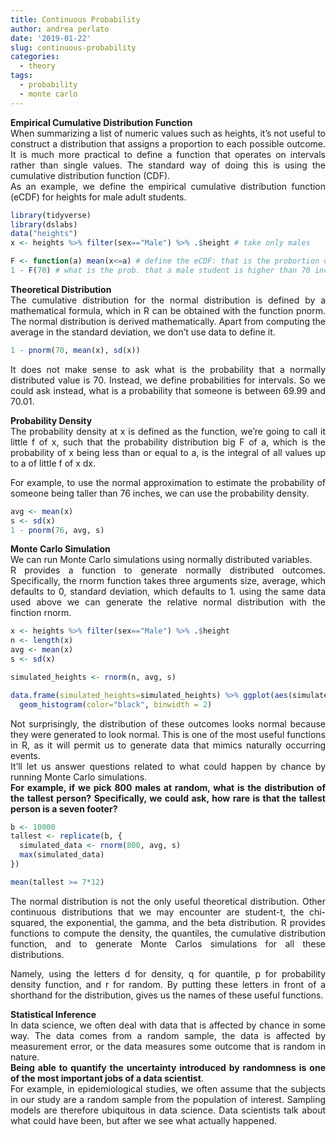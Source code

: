 ```yaml
---
title: Continuous Probability
author: andrea perlato
date: '2019-01-22'
slug: continuous-probability
categories:
  - theory
tags:
  - probability
  - monte carlo
---
```


<style>
body {
text-align: justify}
</style>

**Empirical Cumulative Distribution Function** </br>
When summarizing a list of numeric values such as heights, it's not useful to construct a distribution that assigns a proportion to each possible outcome.
It is much more practical to define a function that operates on intervals rather than single values.
The standard way of doing this is using the cumulative distribution function (CDF). </br>
As an example, we define the empirical cumulative distribution function (eCDF) for heights for male adult students.

```r
library(tidyverse)
library(dslabs)
data("heights")
x <- heights %>% filter(sex=="Male") %>% .$height # take only males

F <- function(a) mean(x<=a) # define the eCDF: that is the probortion of cases equal to a
1 - F(70) # what is the prob. that a male student is higher than 70 inches


```

**Theoretical Distribution** </br>
The cumulative distribution for the normal distribution is defined by a mathematical formula, which in R can be obtained with the function pnorm.
The normal distribution is derived mathematically. Apart from computing the average in the standard deviation, we don't use data to define it.

```r
1 - pnorm(70, mean(x), sd(x))


```

It does not make sense to ask what is the probability that a normally distributed value is 70.
Instead, we define probabilities for intervals. So we could ask instead, what is a probability that someone is between 69.99 and 70.01.

**Probability Density** </br>
The probability density at x is defined as the function, we're going to call it little f of x, such that the probability distribution big F of a, which is the probability of x being less than or equal to a, is the integral of all values up to a of little f of x dx. </br>

For example, to use the normal approximation to estimate the probability of someone being taller than 76 inches, we can use the probability density.

```r
avg <- mean(x)
s <- sd(x)
1 - pnorm(76, avg, s)

```

**Monte Carlo Simulation** </br>
We can run Monte Carlo simulations using normally distributed variables. </br>
R provides a function to generate normally distributed outcomes. Specifically, the rnorm function takes three arguments size, average, which defaults to 0, standard deviation, which defaults to 1. using the same data used above we can generate the relative normal distribution with the finction rnorm.

```r
x <- heights %>% filter(sex=="Male") %>% .$height
n <- length(x)
avg <- mean(x)
s <- sd(x)

simulated_heights <- rnorm(n, avg, s)

data.frame(simulated_heights=simulated_heights) %>% ggplot(aes(simulated_heights)) + 
  geom_histogram(color="black", binwidth = 2)

```

Not surprisingly, the distribution of these outcomes looks normal because they were generated to look normal.
This is one of the most useful functions in R, as it will permit us to generate data that mimics naturally occurring events. </br>
It'll let us answer questions related to what could happen by chance by running Monte Carlo simulations. </br>
**For example, if we pick 800 males at random, what is the distribution of the tallest person? Specifically, we could ask, how rare is that the tallest person is a seven footer?**

```r
b <- 10000
tallest <- replicate(b, {
  simulated_data <- rnorm(800, avg, s)
  max(simulated_data)
})

mean(tallest >= 7*12)

```

The normal distribution is not the only useful theoretical distribution.
Other continuous distributions that we may encounter are student-t, the chi-squared, the exponential, the gamma,
and the beta distribution. R provides functions to compute the density, the quantiles, the cumulative distribution function, and to generate Monte Carlos simulations for all these distributions.

Namely, using the letters d for density, q for quantile, p for probability density function, and r for random.
By putting these letters in front of a shorthand for the distribution, gives us the names of these useful functions. </br>

**Statistical Inference** </br>
In data science, we often deal with data that is affected by chance in some way. The data comes from a random sample, the data is affected by measurement error, or the data measures some outcome that is random in nature. </br>
**Being able to quantify the uncertainty introduced by randomness is one of the most important jobs of a data scientist**. </br>
For example, in epidemiological studies, we often assume that the subjects in our study are a random sample from the population of interest.
Sampling models are therefore ubiquitous in data science. Data scientists talk about what could have been,
but after we see what actually happened.

















